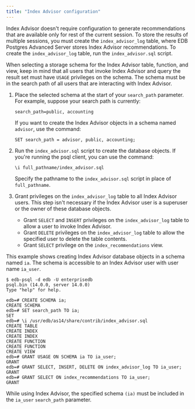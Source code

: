 ```yaml
---
title: "Index Advisor configuration"
---
```


<div id="index_advisor_configuration" class="registered_link"></div>

Index Advisor doesn't require configuration to generate recommendations that are available only for rest of the current session. To store the results of multiple sessions, you must create the `index_advisor_log` table, where EDB Postgres Advanced Server stores Index Advisor recommendations. To create the `index_advisor_log` table, run the `index_advisor.sql` script.

When selecting a storage schema for the Index Advisor table, function, and view, keep in mind that all users that invoke Index Advisor and query the result set must have `USAGE` privileges on the schema. The schema must be in the search path of all users that are interacting with Index Advisor.

1.  Place the selected schema at the start of your `search_path` parameter. For example, suppose your search path is currently:

    ```text
    search_path=public, accounting
    ```

    If you want to create the Index Advisor objects in a schema named `advisor`, use the command:

    ```text
    SET search_path = advisor, public, accounting;
    ```

2.  Run the `index_advisor.sql` script to create the database objects. If you're running the psql client, you can use the command:

    ```text
    \i full_pathname/index_advisor.sql
    ```

    Specify the pathname to the `index_advisor.sql` script in place of `full_pathname`.

3.  Grant privileges on the `index_advisor_log` table to all Index Advisor users. This step isn't necessary if the Index Advisor user is a superuser or the owner of these database objects.

    -   Grant `SELECT` and `INSERT` privileges on the `index_advisor_log` table to allow a user to invoke Index Advisor.
    -   Grant `DELETE` privileges on the `index_advisor_log` table to allow the specified user to delete the table contents.
    -   Grant `SELECT` privilege on the `index_recommendations` view.

This example shows creating Index Advisor database objects in a schema named `ia`. The schema is accessible to an Index Advisor user with user name `ia_user`.

```text
$ edb-psql -d edb -U enterprisedb
psql.bin (14.0.0, server 14.0.0)
Type "help" for help.

edb=# CREATE SCHEMA ia;
CREATE SCHEMA
edb=# SET search_path TO ia;
SET
edb=# \i /usr/edb/as14/share/contrib/index_advisor.sql
CREATE TABLE
CREATE INDEX
CREATE INDEX
CREATE FUNCTION
CREATE FUNCTION
CREATE VIEW
edb=# GRANT USAGE ON SCHEMA ia TO ia_user;
GRANT
edb=# GRANT SELECT, INSERT, DELETE ON index_advisor_log TO ia_user;
GRANT
edb=# GRANT SELECT ON index_recommendations TO ia_user;
GRANT
```

While using Index Advisor, the specified schema `(ia)` must be included in the `ia_user` `search_path` parameter.
